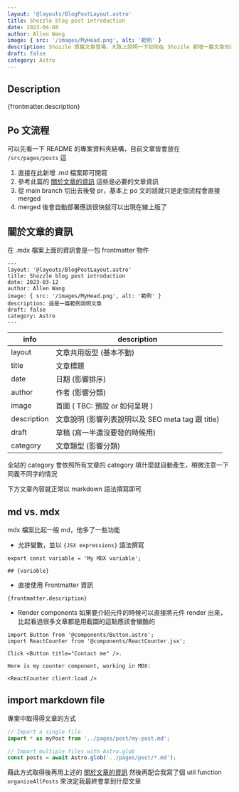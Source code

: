```yaml
---
layout: '@layouts/BlogPostLayout.astro'
title: Shozzle blog post introduction
date: 2023-04-08
author: Allen Wang
image: { src: '/images/MyHead.png', alt: '範例' }
description: Shozzle 首篇文章登場，大致上說明一下如何在 Shozzle 新增一篇文章的流程以及一些內容的說明
draft: false
category: Astro
---
```


## Description

{frontmatter.description}

## Po 文流程

可以先看一下 README 的專案資料夾結構，目前文章皆會放在 `/src/pages/posts` 這

1. 直接在此新增 .md 檔案即可開寫
2. 參考此篇的 [關於文章的資訊](#關於文章的資訊) 這些是必要的文章資訊
3. 從 main branch 切出去後發 pr，基本上 po 文的話就只是走個流程會直接 merged
4. merged 後會自動部署應該很快就可以出現在線上版了

## 關於文章的資訊

在 .mdx 檔案上面的資訊會是一包 frontmatter 物件

```markup
---
layout: '@layouts/BlogPostLayout.astro'
title: Shozzle blog post introduction
date: 2023-03-12
author: Allen Wang
image: { src: '/images/MyHead.png', alt: '範例' }
description: 這是一篇範例說明文章
draft: false
category: Astro
---
```

| info        | description                                       |
| ----------- | ------------------------------------------------- |
| layout      | 文章共用版型 (基本不動)                           |
| title       | 文章標題                                          |
| date        | 日期 (影響排序)                                   |
| author      | 作者 (影響分類)                                   |
| image       | 首圖 ( TBC: 預設 or 如何呈現 )                    |
| description | 文章說明 (影響列表說明以及 SEO meta tag 跟 title) |
| draft       | 草稿 (寫一半還沒要發的時候用)                     |
| category    | 文章類型 (影響分類)                               |

全站的 category 會依照所有文章的 category 填什麼就自動產生，稍微注意一下同義不同字的情況

下方文章內容就正常以 markdown 語法撰寫即可

## md vs. mdx

mdx 檔案比起一般 md，他多了一些功能

- 允許變數，並以 `{JSX expressions}` 語法撰寫

```
export const variable = 'My MDX variable';

## {variable}
```

- 直接使用 Frontmatter 資訊

```
{frontmatter.description}
```

- Render components 如果要介紹元件的時候可以直接將元件 render 出來，比起看過很多文章都是用截圖的這點應該會蠻酷的

```
import Button from '@components/Button.astro';
import ReactCounter from '@components/ReactCounter.jsx';

Click <Button title="Contact me" />.

Here is my counter component, working in MDX:

<ReactCounter client:load />
```

## import markdown file

專案中取得得文章的方式

```javascript
// Import a single file
import * as myPost from '../pages/post/my-post.md';

// Import multiple files with Astro.glob
const posts = await Astro.glob('../pages/post/*.md');
```

藉此方式取得後再用上述的 [關於文章的資訊](#關於文章的資訊) 然後再配合我寫了個 util function `organizeAllPosts` 來決定我最終會拿到什麼文章
